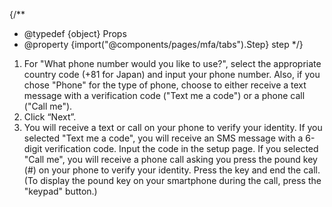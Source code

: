 

{/**
  * @typedef {object} Props
  * @property {import("@components/pages/mfa/tabs").Step} step
  */}

<ol>
  <If cond={props.step === "alt"}>
    <Fragment>
      <AltAddMethod selection="the type of phone you want to add" />
    </Fragment>
    <Fragment slot="else">
      <FirstAnotherMethod selection={`"Phone"`} />
    </Fragment>
  </If>

  <li>
    For "What phone number would you like to use?", select the appropriate country code (+81 for Japan) and input your phone number. Also, <If cond={props.step === "alt"}>if you chose "Phone" for the type of phone, </If>choose to either receive a text message with a verification code ("Text me a code") or a phone call ("Call me"). 
    <Image src={{ first, alt }[props.step]} alt="" />
  </li>
  <If cond={props.step === "first"}>
    <li>Click “Next”.</li>
  </If>
  <li>
    You will receive a text or call on your phone to verify your identity. If you selected "Text me a code", you will receive an SMS message with a 6-digit verification code. Input the code in the setup page. If you selected "Call me", you will receive a phone call asking you press the pound key (#) on your phone to verify your identity. Press the key and end the call. (To display the pound key on your smartphone during the call, press the "keypad" button.)
  </li>
</ol>